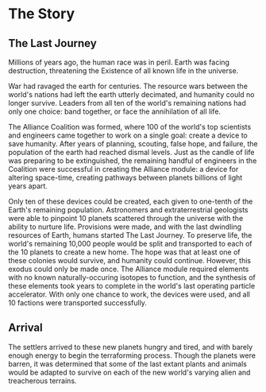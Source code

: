 # The Story

## The Last Journey
Millions of years ago, the human race was in peril. Earth was facing destruction, threatening the Existence of all known life in the universe.

War had ravaged the earth for centuries. The resource wars between the world's nations had left the earth utterly decimated, and humanity could no longer survive. Leaders from all ten of the world's remaining nations had only one choice: band together, or face the annihilation of all life.

The Alliance Coalition was formed, where 100 of the world's top scientists and engineers came together to work on a single goal: create a device to save humanity. After years of planning, scouting, false hope, and failure, the population of the earth had reached dismal levels. Just as the candle of life was preparing to be extinguished, the remaining handful of engineers in the Coalition were successful in creating the Alliance module: a device for altering space-time, creating pathways between planets billions of light years apart.

Only ten of these devices could be created, each given to one-tenth of the Earth's remaining population. Astronomers and extraterrestrial geologists were able to pinpoint 10 planets scattered through the universe with the ability to nurture life. Provisions were made, and with the last dwindling resources of Earth, humans started The Last Journey. To preserve life, the world's remaining 10,000 people would be split and transported to each of the 10 planets to create a new home. The hope was that at least one of these colonies would survive, and humanity could continue. However, this exodus could only be made once. The Alliance module required elements with no known naturally-occuring isotopes to function, and the synthesis of these elements took years to complete in the world's last operating particle accelerator. With only one chance to work, the devices were used, and all 10 factions were transported successfully.

## Arrival
The settlers arrived to these new planets hungry and tired, and with barely enough energy to begin the terraforming process. Though the planets were barren, it was determined that some of the last extant plants and animals would be adapted to survive on each of the new world's varying alien and treacherous terrains.